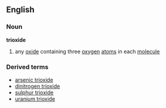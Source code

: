 ==English==
===Noun===
'''trioxide'''
#{{chemistry}} any [[oxide]] containing three [[oxygen]] [[atom]]s in each [[molecule]]
===Derived terms===
*[[arsenic trioxide]]
*[[dinitrogen trioxide]]
*[[sulphur trioxide]]
*[[uranium trioxide]]